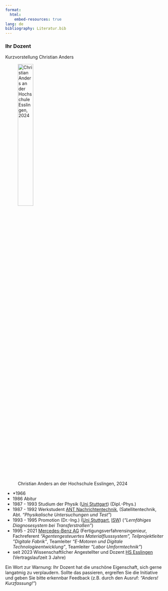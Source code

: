 ```yaml
---
format:
  html:
    embed-resources: true
lang: de
bibliography: Literatur.bib
---
```


<!-- -------------------------------------------------------------------------

                       Steckbrief Dozent Christian Anders

-------------------------------------------------------------------------- -->

### Ihr Dozent
Kurzvorstellung Christian Anders

![Christian Anders an der Hochschule Esslingen, 2024](images/Christian_Anders.jpg){width=34% #fig-christian_anders}

+ *1966
+ 1986 Abitur
+ 1987 - 1993 Studium der Physik ([Uni Stuttgart](https://www.uni-stuttgart.de/)) (Dipl.-Phys.)
+ 1987 - 1992 Werkstudent [ANT Nachrichtentechnik](https://www.tesat.de/), (Satellitentechnik, Abt. *"Physikalische Untersuchungen und Test"*)
+ 1993 - 1995 Promotion (Dr.-Ing.) ([Uni Stuttgart](https://www.uni-stuttgart.de/), [ISW](https://www.isw.uni-stuttgart.de/)) (*"Lernfähiges Diagnosesystem bei Transferstraßen"*)
+ 1995 - 2021 [Mercedes-Benz AG](https://www.mercedes-benz.de/) (Fertigungsverfahrensingenieur, Fachreferent *"Agentengesteuertes Materialflusssystem*", Teilprojektleiter *"Digitale Fabrik"*, Teamleiter *"E-Motoren und Digitale Technologieentwicklung"*, Teamleiter *"Labor Umformtechnik"*)
+ seit 2023 Wissenschaftlicher Angestellter und Dozent [HS Esslingen](https://www.hs-esslingen.de/) (Vertragslaufzeit 3 Jahre)


::: {.callout-warning}
Ein Wort zur Warnung: Ihr Dozent hat die unschöne Eigenschaft, sich gerne langatmig zu verplaudern. Sollte das passieren, ergreifen Sie die Initiative und geben Sie bitte erkennbar Feedback (z.B. durch den Ausruf: *"Anders! Kurzfassung!"*)
:::
